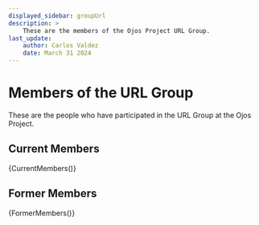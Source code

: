 ```yaml
---
displayed_sidebar: groupUrl
description: >
    These are the members of the Ojos Project URL Group.
last_update:
    author: Carlos Valdez
    date: March 31 2024
---
```

# Members of the URL Group

These are the people who have participated in the URL Group at the Ojos Project.

## Current Members


{CurrentMembers()}

## Former Members


{FormerMembers()}
